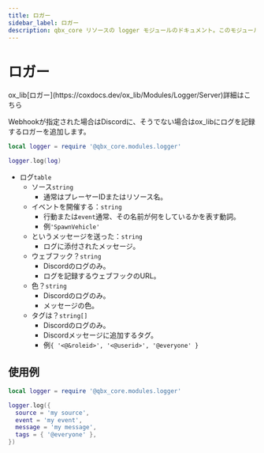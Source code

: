 ```yaml
---
title: ロガー
sidebar_label: ロガー
description: qbx_core リソースの logger モジュールのドキュメント。このモジュールは、Discord ウェブフックと ox_lib のロギングシステムの両方に出力できるロギング機能を提供し、様々なログレベルとカスタマイズオプションをサポートします。
---
```



# ロガー

<Callout type="info">
ox_lib[ロガー](https://coxdocs.dev/ox_lib/Modules/Logger/Server)詳細はこちら

</Callout>

Webhookが指定された場合はDiscordに、そうでない場合はox_libにログを記録するロガーを追加します。

```lua
local logger = require '@qbx_core.modules.logger'

logger.log(log)
```

- ログ`table`
  - ソース`string`
    - 通常はプレーヤーIDまたはリソース名。
  - イベントを開催する：`string`
    - 行動または`event`通常、その名前が何をしているかを表す動詞。
    - 例`'SpawnVehicle'`
  - というメッセージを送った：`string`
    - ログに添付されたメッセージ。
  - ウェブフック？`string`
    - Discordのログのみ。
    - ログを記録するウェブフックのURL。
  - 色？`string`
    - Discordのログのみ。
    - メッセージの色。
  - タグは？`string[]`
    - Discordのログのみ。
    - Discordメッセージに追加するタグ。
    - 例`{ '<@&roleid>', '<@userid>', '@everyone' }`

## 使用例

```lua
local logger = require '@qbx_core.modules.logger'

logger.log({
  source = 'my source',
  event = 'my event',
  message = 'my message',
  tags = { '@everyone' },
})
```
